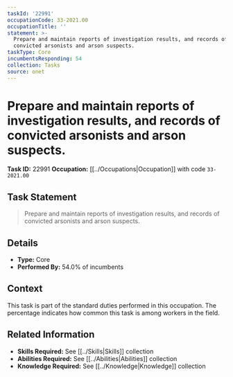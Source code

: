 ```yaml
---
taskId: '22991'
occupationCode: 33-2021.00
occupationTitle: ''
statement: >-
  Prepare and maintain reports of investigation results, and records of
  convicted arsonists and arson suspects.
taskType: Core
incumbentsResponding: 54
collection: Tasks
source: onet
---
```

# Prepare and maintain reports of investigation results, and records of convicted arsonists and arson suspects.

**Task ID:** 22991
**Occupation:** [[../Occupations|Occupation]] with code `33-2021.00`

## Task Statement

> Prepare and maintain reports of investigation results, and records of convicted arsonists and arson suspects.

## Details

- **Type:** Core
- **Performed By:** 54.0% of incumbents

## Context

This task is part of the standard duties performed in this occupation. The percentage indicates how common this task is among workers in the field.

## Related Information

- **Skills Required:** See [[../Skills|Skills]] collection
- **Abilities Required:** See [[../Abilities|Abilities]] collection
- **Knowledge Required:** See [[../Knowledge|Knowledge]] collection
